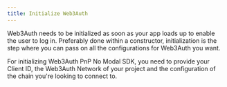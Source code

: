 ```yaml
---
title: Initialize Web3Auth
---
```



Web3Auth needs to be initialized as soon as your app loads up to enable the user to log in.
Preferably done within a constructor, initialization is the step where you can pass on all the
configurations for Web3Auth you want.

For initializing Web3Auth PnP No Modal SDK, you need to provide your Client ID, the Web3Auth Network
of your project and the configuration of the chain you're looking to connect to.
